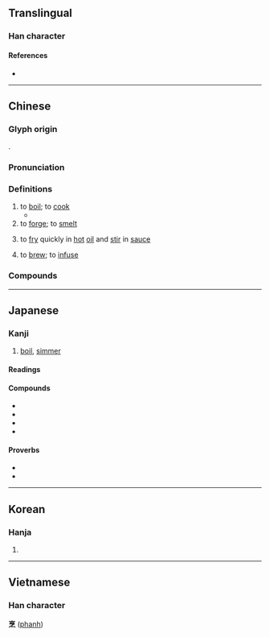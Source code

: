 {{character info}}
==Translingual==

===Han character===
{{Han char|rn=86|rad=火|as=07|sn=11|four=00332|canj=YRNF|ids=⿱亨灬}}

====References====
* {{Han ref|kx=0671.210|dkj=19049|dj=1080.160|hdz=32207.040|uh=70F9|ud=28921|bh=B269|bd=45673}}

----

==Chinese==
{{zh-forms}}

===Glyph origin===
{{Han etym}}
{{Han compound|亨|灬|ls=psc|c1=p|c2=s}}.

===Pronunciation===
{{zh-pron
|m=pēng
|c=paang1
|h=pfs=phên
|mn=xm,zz,tw:pheng/qz:phng
|w=1phan
|oc=y
|cat=v
}}

===Definitions===
{{zh-hanzi}}

# to [[boil]]; to [[cook]]
#* {{zh-x|蒙舍 ^蠻 以 椒、薑、桂 和 烹 而 飲 之。|The Mengshe Barbarians use pepper, ginger, and cinnamon to '''boil''' as a drink.|CL|ref={{RQ:Manshu|7|Tea, Trees, Herbs and Fruits|7}}}}
# to [[forge]]; to [[smelt]]
# {{lb|zh|cooking}} to [[fry]] quickly in [[hot]] [[oil]] and [[stir]] in [[sauce]]
# to [[brew]]; to [[infuse]]

===Compounds===
{{zh-der|兔死狗烹|兔盡狗烹|割烹|大烹|大烹五鼎|如烹小鮮|炙鳳烹龍|炮鳳烹龍|炮龍烹鳳|炰鳳烹龍|烹分|烹勁兒|烹宰|烹滅|烹炮|烹煮|烹犬藏弓|烹茗|烹茶|烹調|烹飪|烹飪鼎鼐|烹龍炮鳳|烹龍煮鳳|牛鼎烹雞|狗烹錡釜|走狗烹|鑊烹}}

----

==Japanese==

===Kanji===
{{ja-kanji|grade=uc|rs=火07}}

# [[boil]], [[simmer]]

====Readings====
{{ja-readings
|goon=ひょう<ひやう
|kanon=ほう<はう
|kun=に-る
}}

====Compounds====
* {{ja-r|烹炊|ほうすい}}
* {{ja-r|烹鮮|ほうせん}}
* {{ja-r|烹雑|ほうぞう}}
* {{ja-r|割烹|かっぽう}}

====Proverbs====
* {{ja-r|狡兎 死 して 走狗 烹らる|こうと し して そうく にらる}}
* {{ja-r|五鼎に食わずんば死して五鼎に烹られん|ごてい に くわずんば し して ごてい に にられん}}

----

==Korean==

===Hanja===
{{ko-hanja|hangeul=팽|eumhun=|rv=paeng|mr=p'aeng|y=phayng}}

# {{rfdef|ko|sort=火07}}

----

==Vietnamese==

===Han character===
'''烹''' ([[phanh]])
